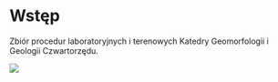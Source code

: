# Wstęp {.unnumbered}

Zbiór procedur laboratoryjnych i terenowych Katedry Geomorfologii i Geologii Czwartorzędu.

![](images/Asset%201@8x.png){fig-align="center"}

